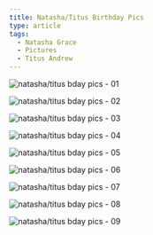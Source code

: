 ```yaml
---
title: Natasha/Titus Birthday Pics
type: article
tags:
  - Natasha Grace
  - Pictures
  - Titus Andrew
---
```


![natasha/titus bday pics - 01](/images/uploads/IMG_0644.jpg)

![natasha/titus bday pics - 02](/images/uploads/IMG_0645.jpg)

![natasha/titus bday pics - 03](/images/uploads/IMG_0647.jpg)

![natasha/titus bday pics - 04](/images/uploads/IMG_0660.jpg)

![natasha/titus bday pics - 05](/images/uploads/IMG_0681.jpg)

![natasha/titus bday pics - 06](/images/uploads/IMG_0698.jpg)

![natasha/titus bday pics - 07](/images/uploads/IMG_0720.jpg)

![natasha/titus bday pics - 08](/images/uploads/IMG_0748.jpg)

![natasha/titus bday pics - 09](/images/uploads/IMG_0761.jpg)
